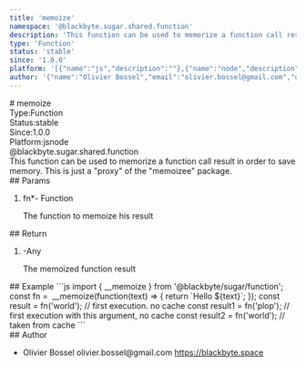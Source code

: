 ```yaml
---
title: 'memoize'
namespace: '@blackbyte.sugar.shared.function'
description: 'This function can be used to memorize a function call result in order to save memory. This is just a &quot;proxy&quot; of the &quot;memoizee&quot; package.'
type: 'Function'
status: 'stable'
since: '1.0.0'
platform: '[{"name":"js","description":""},{"name":"node","description":""}]'
author: '{"name":"Olivier Bossel","email":"olivier.bossel@gmail.com","url":"https://blackbyte.space"}'
---
```


<div class="docmap-mdx">
# memoize
<div class="_metas">
<div class="_type"><span class="_type-label">Type:</span><span class="_type-value">Function</span></div>
<div class="_status"><span class="_status-label">Status:</span><span class="_status-value -stable">stable</span></div>
<div class="_since"><span class="_since-label">Since:</span><span class="_since-value">1.0.0</span></div>
<div class="_platform"><span class="_platform-label">Platform:</span><span class="_platform-value -js">js</span><span class="_platform-value -node">node</span></div>
</div>
<div class="_namespace">@blackbyte.sugar.shared.function</div>
<div class="_description typo-lead typo-format">
This function can be used to memorize a function call result in order to save memory.
This is just a &quot;proxy&quot; of the &quot;memoizee&quot; package.
</div>
<div class="_params">
## Params
<ol class="_list">
<li class="_item">
<span class="_name">fn<span class="_required">*</span></span><span class="_default">-</span> <span class="_type">Function</span>
<p class="_description">The function to memoize his result</p>
</li>
</ol>
</div>
<div class="_return">
## Return
<ol class="_list">
<li class="_item">
<span class="_default">-</span><span class="_type">Any</span>
<p class="_description">The memoized function result</p>
</li>
</ol>
</div>
<div class="_examples">
## Example
```js
import { __memoize } from '@blackbyte/sugar/function';
const fn =  __memoize(function(text) => {
   return `Hello ${text}`;
});
const result = fn('world'); // first execution. no cache
const result1 = fn('plop'); // first execution with this argument, no cache
const result2 = fn('world'); // taken from cache
```
</div>
<div class="_author">
## Author
<ul class="_list">
<li class="_item">
<span class="_name">Olivier Bossel</span>
<span class="_email">olivier.bossel@gmail.com</span>
<a href="https://blackbyte.space" target="_blank" class="_url">https://blackbyte.space</a>
</li>
</ul>
</div>
</div>
